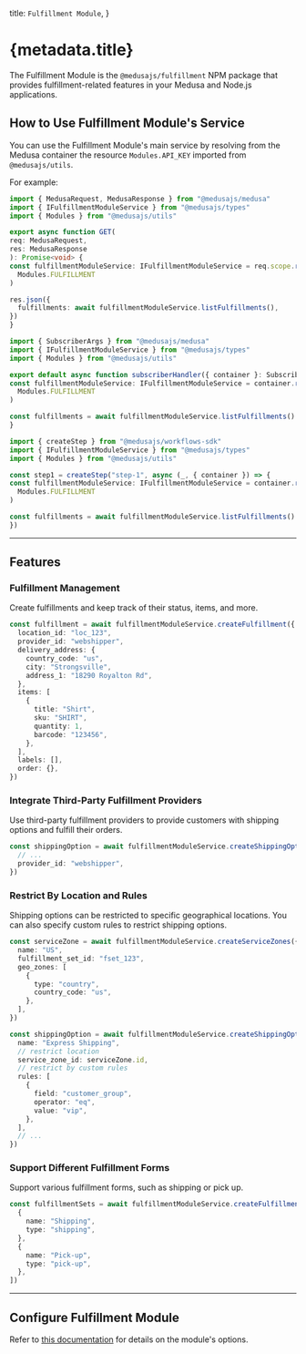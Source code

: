 
  title: `Fulfillment Module`,
}

# {metadata.title}

The Fulfillment Module is the `@medusajs/fulfillment` NPM package that provides fulfillment-related features in your Medusa and Node.js applications.

## How to Use Fulfillment Module's Service

You can use the Fulfillment Module's main service by resolving from the Medusa container the resource `Modules.API_KEY` imported from `@medusajs/utils`.

For example:

<CodeTabs groupId="resource-type">
  <CodeTab label="API Route" value="api-route">

  ```ts title="src/api/store/custom/route.ts"
  import { MedusaRequest, MedusaResponse } from "@medusajs/medusa"
  import { IFulfillmentModuleService } from "@medusajs/types"
  import { Modules } from "@medusajs/utils"

export async function GET(
  req: MedusaRequest,
  res: MedusaResponse
): Promise<void> {
  const fulfillmentModuleService: IFulfillmentModuleService = req.scope.resolve(
    Modules.FULFILLMENT
  )

  res.json({
    fulfillments: await fulfillmentModuleService.listFulfillments(),
  })
}
```

  </CodeTab>
  <CodeTab label="Subscriber" value="subscribers">

  ```ts title="src/subscribers/custom-handler.ts"
  import { SubscriberArgs } from "@medusajs/medusa"
  import { IFulfillmentModuleService } from "@medusajs/types"
  import { Modules } from "@medusajs/utils"

export default async function subscriberHandler({ container }: SubscriberArgs) {
  const fulfillmentModuleService: IFulfillmentModuleService = container.resolve(
    Modules.FULFILLMENT
  )

  const fulfillments = await fulfillmentModuleService.listFulfillments()
}
```

  </CodeTab>
  <CodeTab label="Workflow Step" value="workflow-step">

  ```ts title="src/workflows/hello-world/step1.ts"
  import { createStep } from "@medusajs/workflows-sdk"
  import { IFulfillmentModuleService } from "@medusajs/types"
  import { Modules } from "@medusajs/utils"

const step1 = createStep("step-1", async (_, { container }) => {
  const fulfillmentModuleService: IFulfillmentModuleService = container.resolve(
    Modules.FULFILLMENT
  )

  const fulfillments = await fulfillmentModuleService.listFulfillments()
})
```

  </CodeTab>
</CodeTabs>

---

## Features

### Fulfillment Management

Create fulfillments and keep track of their status, items, and more.

```ts
const fulfillment = await fulfillmentModuleService.createFulfillment({
  location_id: "loc_123",
  provider_id: "webshipper",
  delivery_address: {
    country_code: "us",
    city: "Strongsville",
    address_1: "18290 Royalton Rd",
  },
  items: [
    {
      title: "Shirt",
      sku: "SHIRT",
      quantity: 1,
      barcode: "123456",
    },
  ],
  labels: [],
  order: {},
})
```

### Integrate Third-Party Fulfillment Providers

Use third-party fulfillment providers to provide customers with shipping options and fulfill their orders.

```ts
const shippingOption = await fulfillmentModuleService.createShippingOptions({
  // ...
  provider_id: "webshipper",
})
```

### Restrict By Location and Rules

Shipping options can be restricted to specific geographical locations. You can also specify custom rules to restrict shipping options.

```ts
const serviceZone = await fulfillmentModuleService.createServiceZones({
  name: "US",
  fulfillment_set_id: "fset_123",
  geo_zones: [
    {
      type: "country",
      country_code: "us",
    },
  ],
})

const shippingOption = await fulfillmentModuleService.createShippingOptions({
  name: "Express Shipping",
  // restrict location
  service_zone_id: serviceZone.id,
  // restrict by custom rules
  rules: [
    {
      field: "customer_group",
      operator: "eq",
      value: "vip",
    },
  ],
  // ...
})
```

### Support Different Fulfillment Forms

Support various fulfillment forms, such as shipping or pick up.

```ts
const fulfillmentSets = await fulfillmentModuleService.createFulfillmentSets([
  {
    name: "Shipping",
    type: "shipping",
  },
  {
    name: "Pick-up",
    type: "pick-up",
  },
])
```

---

## Configure Fulfillment Module

Refer to [this documentation](./module-options/page.mdx) for details on the module's options.
